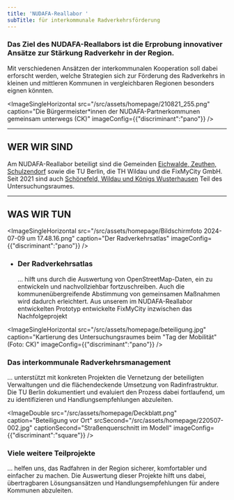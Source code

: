 ```yaml
---
title: 'NUDAFA-Reallabor '
subTitle: für interkommunale Radverkehrsförderung
---
```

### Das Ziel des NUDAFA-Reallabors ist die Erprobung innovativer Ansätze zur Stärkung Radverkehr in der Region.

Mit verschiedenen Ansätzen der interkommunalen Kooperation soll dabei erforscht werden, welche Strategien sich zur Förderung des Radverkehrs in kleinen und mittleren Kommunen in vergleichbaren Regionen besonders eignen könnten.&#x20;

<ImageSingleHorizontal src="/src/assets/homepage/210821_255.png" caption="Die Bürgermeister*innen der NUDAFA-Partnerkommunen gemeinsam unterwegs (CK)" imageConfig={{"discriminant":"pano"}} />

---

## **WER WIR SIND**

Am NUDAFA-Reallabor beteiligt sind die Gemeinden [Eichwalde, Zeuthen, Schulzendorf](https://next.nudafa.de/partnerkommunen/) sowie die TU Berlin, die TH Wildau und die FixMyCity GmbH. Seit 2021 sind auch [Schönefeld, Wildau und Königs Wusterhausen](https://next.nudafa.de/partnerkommunen/) Teil des Untersuchungsraumes. <TextLinkArrow href="https://next.nudafa.de/ueber-uns/" display="mehr" external={false} />

---

## **WAS WIR TUN**

<ImageSingleHorizontal src="/src/assets/homepage/Bildschirmfoto 2024-07-09 um 17.48.16.png" caption="Der Radverkehrsatlas" imageConfig={{"discriminant":"pano"}} />

* ### **Der Radverkehrsatlas**

  … hilft uns durch die Auswertung von OpenStreetMap-Daten, ein <TextLinkArrow href="https://next.nudafa.de/radnetz/einleitung" display="ein flächendeckendes Radverkehrsnetz" external={false} /> zu entwickeln und <TextLinkArrow href="https://next.nudafa.de/massnahmen" display="das Radverkehrskonzept für die Region" external={false} /> nachvollziehbar fortzuschreiben. Auch die kommunenübergreifende Abstimmung von gemeinsamen Maßnahmen wird dadurch erleichtert. Aus unserem im NUDAFA-Reallabor entwickelten Prototyp entwickelte FixMyCity inzwischen das Nachfolgeprojekt <TextLinkArrow href="https://radverkehrsatlas.de/" display="www.radverkehrsatlas.de" external />

<ImageSingleHorizontal src="/src/assets/homepage/beteiligung.jpg" caption="Kartierung des Untersuchungsraumes beim &#x22;Tag der Mobilität&#x22; (Foto: CK)" imageConfig={{"discriminant":"pano"}} />

### **Das interkommunale Radverkehrsmanagement**&#x20;

… unterstützt mit konkreten Projekten die Vernetzung der beteiligten Verwaltungen und die flächendeckende Umsetzung von Radinfrastruktur. Die TU Berlin dokumentiert und evaluiert den Prozess dabei fortlaufend, um <TextLinkArrow href="https://next.nudafa.de/begleitforschung" display="Hemmnisse und Treiber der interkommunalen Radverkehrsförderung" external={false} /> zu identifizieren und Handlungsempfehlungen abzuleiten.

<ImageDouble src="/src/assets/homepage/Deckblatt.png" caption="Beteiligung vor Ort" srcSecond="/src/assets/homepage/220507-002.jpg" captionSecond="Straßenquerschnitt im Modell" imageConfig={{"discriminant":"square"}} />

### **Viele weitere Teilprojekte**&#x20;

… helfen uns, das Radfahren in der Region sicherer, komfortabler und einfacher zu machen. Die Auswertung dieser Projekte hilft uns dabei, übertragbaren Lösungsansätzen und Handlungsempfehlungen für andere Kommunen abzuleiten.
